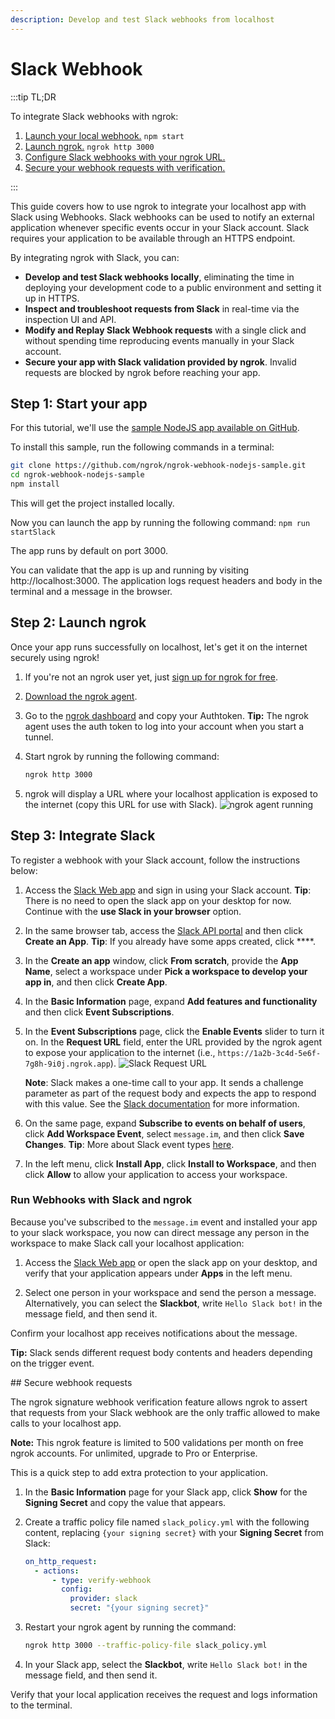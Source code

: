 ```yaml
---
description: Develop and test Slack webhooks from localhost
---
```



# Slack Webhook

:::tip TL;DR

To integrate Slack webhooks with ngrok:

1. [Launch your local webhook.](#start-your-app) `npm start`
1. [Launch ngrok.](#start-ngrok) `ngrok http 3000`
1. [Configure Slack webhooks with your ngrok URL.](#setup-webhook)
1. [Secure your webhook requests with verification.](#security)

:::

This guide covers how to use ngrok to integrate your localhost app with Slack using Webhooks.
Slack webhooks can be used to notify an external application whenever specific events occur in your Slack account.
Slack requires your application to be available through an HTTPS endpoint.

By integrating ngrok with Slack, you can:

- **Develop and test Slack webhooks locally**, eliminating the time in deploying your development code to a public environment and setting it up in HTTPS.
- **Inspect and troubleshoot requests from Slack** in real-time via the inspection UI and API.
- **Modify and Replay Slack Webhook requests** with a single click and without spending time reproducing events manually in your Slack account.
- **Secure your app with Slack validation provided by ngrok**. Invalid requests are blocked by ngrok before reaching your app.

## **Step 1**: Start your app 

For this tutorial, we'll use the [sample NodeJS app available on GitHub](https://github.com/ngrok/ngrok-webhook-nodejs-sample).

To install this sample, run the following commands in a terminal:

```bash
git clone https://github.com/ngrok/ngrok-webhook-nodejs-sample.git
cd ngrok-webhook-nodejs-sample
npm install
```

This will get the project installed locally.

Now you can launch the app by running the following command:
`npm run startSlack`

The app runs by default on port 3000.

You can validate that the app is up and running by visiting http://localhost:3000. The application logs request headers and body in the terminal and a message in the browser.

## **Step 2**: Launch ngrok 

Once your app runs successfully on localhost, let's get it on the internet securely using ngrok!

1. If you're not an ngrok user yet, just [sign up for ngrok for free](https://ngrok.com/signup).

1. [Download the ngrok agent](https://download.ngrok.com).

1. Go to the [ngrok dashboard](https://dashboard.ngrok.com) and copy your Authtoken.
   **Tip:** The ngrok agent uses the auth token to log into your account when you start a tunnel.
1. Start ngrok by running the following command:

   ```bash
   ngrok http 3000
   ```

1. ngrok will display a URL where your localhost application is exposed to the internet (copy this URL for use with Slack).
   ![ngrok agent running](/img/integrations/launch_ngrok_tunnel.png)

## **Step 3**: Integrate Slack 

To register a webhook with your Slack account, follow the instructions below:

1. Access the [Slack Web app](https://app.slack.com/) and sign in using your Slack account.
   **Tip**: There is no need to open the slack app on your desktop for now. Continue with the **use Slack in your browser** option.

1. In the same browser tab, access the [Slack API portal](https://api.slack.com/apps) and then click **Create an App**.
   **Tip**: If you already have some apps created, click \*\*\*\*.

1. In the **Create an app** window, click **From scratch**, provide the **App Name**, select a workspace under **Pick a workspace to develop your app in**, and then click **Create App**.

1. In the **Basic Information** page, expand **Add features and functionality** and then click **Event Subscriptions**.

1. In the **Event Subscriptions** page, click the **Enable Events** slider to turn it on. In the **Request URL** field, enter the URL provided by the ngrok agent to expose your application to the internet (i.e., `https://1a2b-3c4d-5e6f-7g8h-9i0j.ngrok.app`).
   ![Slack Request URL](img/ngrok_url_configuration_slack.png)

   **Note**: Slack makes a one-time call to your app. It sends a challenge parameter as part of the request body and expects the app to respond with this value. See the [Slack documentation](https://api.slack.com/apis/events-api#handshake) for more information.

1. On the same page, expand **Subscribe to events on behalf of users**, click **Add Workspace Event**, select `message.im`, and then click **Save Changes**.
   **Tip**: More about Slack event types [here](https://api.slack.com/events).

1. In the left menu, click **Install App**, click **Install to Workspace**, and then click **Allow** to allow your application to access your workspace.

### Run Webhooks with Slack and ngrok

Because you've subscribed to the `message.im` event and installed your app to your slack workspace, you now can direct message any person in the workspace to make Slack call your localhost application:

1. Access the [Slack Web app](https://app.slack.com/) or open the slack app on your desktop, and verify that your application appears under **Apps** in the left menu.

1. Select one person in your workspace and send the person a message. Alternatively, you can select the **Slackbot**, write `Hello Slack bot!` in the message field, and then send it.

Confirm your localhost app receives notifications about the message.

**Tip:** Slack sends different request body contents and headers depending on the trigger event.

<InspectingRequests />

<ReplayingRequests />
## Secure webhook requests 

The ngrok signature webhook verification feature allows ngrok to assert that requests from your Slack webhook are the only traffic allowed to make calls to your localhost app.

**Note:** This ngrok feature is limited to 500 validations per month on free ngrok accounts. For unlimited, upgrade to Pro or Enterprise.

This is a quick step to add extra protection to your application.

1. In the **Basic Information** page for your Slack app, click **Show** for the **Signing Secret** and copy the value that appears.

1. Create a traffic policy file named `slack_policy.yml` with the following content, replacing `{your signing secret}` with your **Signing Secret** from Slack:

   ```yaml
   on_http_request:
     - actions:
         - type: verify-webhook
           config:
             provider: slack
             secret: "{your signing secret}"
   ```

1. Restart your ngrok agent by running the command:

   ```bash
   ngrok http 3000 --traffic-policy-file slack_policy.yml
   ```

1. In your Slack app, select the **Slackbot**, write `Hello Slack bot!` in the message field, and then send it.

Verify that your local application receives the request and logs information to the terminal.
